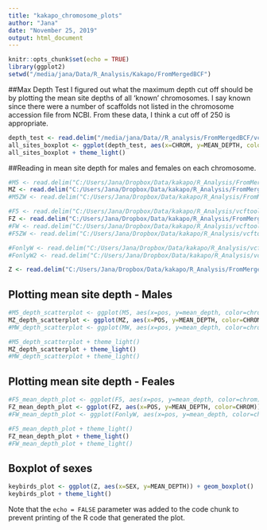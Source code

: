 ```yaml
---
title: "kakapo_chromosome_plots"
author: "Jana"
date: "November 25, 2019"
output: html_document
---
```


```r
knitr::opts_chunk$set(echo = TRUE)
library(ggplot2)
setwd("/media/jana/Data/R_Analysis/Kakapo/FromMergedBCF")

```
##Max Depth Test
I figured out what the maximum depth cut off should be by plotting the mean site depths of all 'known' chromosomes. I say known since there were a number of scaffolds not listed in the chromosome accession file from NCBI. From these data, I think a cut off of 250 is appropriate. 
```r
depth_test <- read.delim("/media/jana/Data//R_analysis/FromMergedBCF/vcftools/chromos")
all_sites_boxplot <- ggplot(depth_test, aes(x=CHROM, y=MEAN_DEPTH, color=CHROM)) + geom_boxplot()
all_sites_boxplot + theme_light() 

```

##Reading in mean site depth for males and females on each chromosome.

```r
#M5 <- read.delim("C:/Users/Jana/Dropbox/Data/kakapo/R_Analysis/FromMergedBCF/vcftools/fellas.maxdepth50.homosites.chr5sexed.meandepth", header = TRUE, sep = "\t")
MZ <- read.delim("C:/Users/Jana/Dropbox/Data/kakapo/R_Analysis/FromMergedBCF/vcftools/Zchr_fellas_sexed", header = TRUE, sep = "\t")
#M5ZW <- read.delim("C:/Users/Jana/Dropbox/Data/kakapo/R_Analysis/FromMergedBCF/vcftools/fellas.maxdepth50.homosites.chr5ZWsexed.meandepth", header = TRUE, sep = "\t")

#F5 <- read.delim("C:/Users/Jana/Dropbox/Data/kakapo/R_Analysis/vcftools/FromMergedBCF/ladies.maxdepth50.homosites.chr5sexed.meandepth", header = TRUE, sep = "\t")
FZ <- read.delim("C:/Users/Jana/Dropbox/Data/kakapo/R_Analysis/FromMergedBCF/vcftools/Zchr_ladies_sexed", header = TRUE, sep = "\t")
#FW <- read.delim("C:/Users/Jana/Dropbox/Data/kakapo/R_Analysis/vcftools/FromMergedBCF/ladies.maxdepth50.homosites.chrWsexed.meandepth", header = TRUE, sep = "\t")
#F5ZW <- read.delim("C:/Users/Jana/Dropbox/Data/kakapo/R_Analysis/vcftools/FromMergedBCF/ladies.maxdepth50.homosites.chr5ZWsexed.meandepth", header = TRUE, sep = "\t")

#FonlyW <- read.delim("C:/Users/Jana/Dropbox/Data/kakapo/R_Analysis/vcftools/FromMergedBCF/Wsites_not_in_males", header = TRUE, sep = "\t")
#FonlyW2 <- read.delim("C:/Users/Jana/Dropbox/Data/kakapo/R_Analysis/vcftools/FromMergedBCF/Wsites_not_in_males_nonas", header = TRUE, sep = "\t")

Z <- read.delim("C:/Users/Jana/Dropbox/Data/kakapo/R_Analysis/FromMergedBCF/vcftools/Zchr_sexed.meandepth", header = TRUE, sep = "\t")

```

## Plotting mean site depth - Males

```r
#M5_depth_scatterplot <- ggplot(M5, aes(x=pos, y=mean_depth, color=chrom)) + geom_point(size = 0.25, alpha = 0.3)
MZ_depth_scatterplot <- ggplot(MZ, aes(x=POS, y=MEAN_DEPTH, color=CHROM)) + geom_point(size = 1, colour = "dark blue", alpha = 0.3)
#MW_depth_scatterplot <- ggplot(MW, aes(x=pos, y=mean_depth, color=chrom)) + geom_point(size = 0.25, alpha = 0.3)

#M5_depth_scatterplot + theme_light()
MZ_depth_scatterplot + theme_light()
#MW_depth_scatterplot + theme_light()

```

## Plotting mean site depth - Feales

```r
#F5_mean_depth_plot <- ggplot(F5, aes(x=pos, y=mean_depth, color=chrom)) + geom_point(size = 0.25, alpha = 0.3)
FZ_mean_depth_plot <- ggplot(FZ, aes(x=POS, y=MEAN_DEPTH, color=CHROM)) + geom_point(size = 1, colour = "dark green", alpha = 0.3)
#FW_mean_depth_plot <- ggplot(FonlyW, aes(x=pos, y=mean_depth, color=chrom)) + geom_point(size = 1, alpha = 0.3)

#F5_mean_depth_plot + theme_light()
FZ_mean_depth_plot + theme_light()
#FW_mean_depth_plot + theme_light()

```

## Boxplot of sexes

```r
keybirds_plot <- ggplot(Z, aes(x=SEX, y=MEAN_DEPTH)) + geom_boxplot()
keybirds_plot + theme_light()

```

Note that the `echo = FALSE` parameter was added to the code chunk to prevent printing of the R code that generated the plot.
